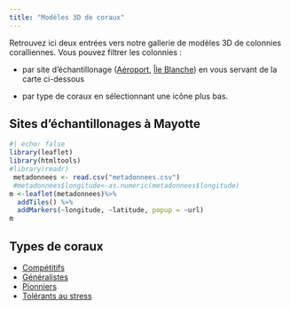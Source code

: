 ```yaml
---
title: "Modèles 3D de coraux"
---
```


Retrouvez ici deux entrées vers notre gallerie de modèles 3D de colonnies coralliennes. Vous pouvez filtrer les colonnies :

- par site d'échantillonage ([Aéroport](listing_site.html#aeroport), [Île Blanche](listing_site.html#ile-blanche)) en vous servant de la carte ci-dessous

- par type de coraux en sélectionnant une icône plus bas.

## Sites d'échantillonages à Mayotte

```r
#| echo: false
library(leaflet)
library(htmltools)
#library(readr)
 metadonnees <- read.csv("metadonnees.csv")
 #metadonnees$longitude<-as.numeric(metadonnees$longitude)
m <-leaflet(metadonnees)%>% 
  addTiles() %>%
  addMarkers(~longitude, ~latitude, popup = ~url)
m
```

```{=html}
<!--
### Site

| Site          | Description | Image | Allez-y!                                         |
|--------------|--------------|--------------|------------------------------|
| Aeroport      | Lorem Ipsum |       | [Aeroport](listing_site.html#aeroport)           |
| Ile Blanche   | Lorem Ipsum |       | [Ile Blanche](listing_site.html#ile-blanche)     |
| Surprise      | Lorem Ipsum |       | [Surprise](listing_site.html#surprise)           |
| Ngouja        | Lorem Ipsum |       | [Ngouja](listing_site.html#ngouja)               |
| Joly Roger    | Lorem Ipsum |       | [Joly Roger](listing_site.html#joly-roger)       |
| Sakouli       | Lorem Ipsum |       | [Sakouli](listing_site.html#sakouli)             |
| Bandrele      | Lorem Ipsum |       | [Bandrele](listing_site.html#bandrele)           |
| Musical Plage | Lorem Ipsum |       | [Musical Plage](listing_site.html#musical-plage) |
-->
```

## Types de coraux

<ul>
  <li>
    <a href="listing_type.html#competitif">Compétitifs</a>
  </li>
  <li>
    <a href="listing_type.html#generalist">Généralistes</a>
  </li>
  <li>
    <a href="listing_type.html#weedy">Pionniers</a>
  </li>
  <li>
    <a href="listing_type.html#stress-tolerant">Tolérants au stress</a>
  </li>
</ul>

